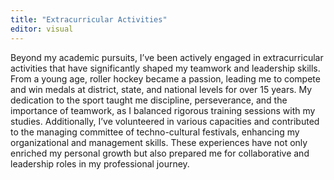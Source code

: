 ```yaml
---
title: "Extracurricular Activities"
editor: visual
---
```


Beyond my academic pursuits, I've been actively engaged in extracurricular activities that have significantly shaped my teamwork and leadership skills. From a young age, roller hockey became a passion, leading me to compete and win medals at district, state, and national levels for over 15 years. My dedication to the sport taught me discipline, perseverance, and the importance of teamwork, as I balanced rigorous training sessions with my studies. Additionally, I've volunteered in various capacities and contributed to the managing committee of techno-cultural festivals, enhancing my organizational and management skills. These experiences have not only enriched my personal growth but also prepared me for collaborative and leadership roles in my professional journey.